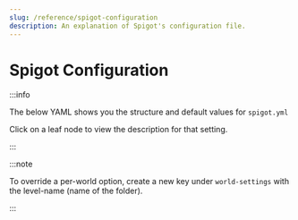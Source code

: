 ```yaml
---
slug: /reference/spigot-configuration
description: An explanation of Spigot's configuration file.
---
```


# Spigot Configuration


:::info

The below YAML shows you the structure and default values for `spigot.yml`

Click on a leaf node to view the description for that setting.

:::

:::note

To override a per-world option, create a new key under `world-settings` with the level-name (name of the folder).

:::

<ConfigDocBlock data={SpigotConfigSpec}/>
